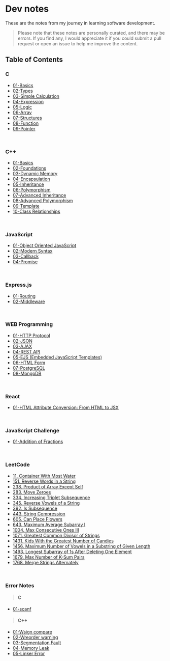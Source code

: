 # Dev notes

These are the notes from my journey in learning software development.
> Please note that these notes are personally curated, and there may be errors. If you find any, I would appreciate it if you could submit a pull request or open an issue to help me improve the content.

## Table of Contents

### C
- [01-Basics](/c/01-basics)
- [02-Types](/c/02-types)
- [03-Simple Calculation](/c/03-simple-calculation)
- [04-Expression](/c/04-expression)
- [05-Logic](/c/05-logic)
- [06-Array](/c/06-array)
- [07-Structures](/c/07-structures)
- [08-Function](/c/08-function)
- [09-Pointer](/c/09-pointer)

<br />

### C++
- [01-Basics](/cpp/01-basics)
- [02-Foundations](/cpp/02-foundations)
- [03-Dynamic Memory](/cpp/03-dynamic-memory)
- [04-Encapsulation](/cpp/04-encapsulation)
- [05-Inheritance](/cpp/05-inheritance)
- [06-Polymorphism](/cpp/06-polymorphism)
- [07-Advanced Inheritance](/cpp/07-adv-inheritance)
- [08-Advanced Polymorphism](/cpp/08-adv-polymorphism)
- [09-Template](/cpp/09-template)
- [10-Class Relationships](/cpp/10-class-relationships)

<br />

### JavaScript
- [01-Object Oriented JavaScript](/web/javascript/01-object-oriented-javascript)
- [02-Modern Syntax](/web/javascript/02-modern-syntax)
- [03-Callback](/web/javascript/03-callback)
- [04-Promise](/web/javascript/04-promise)

<br />

### Express.js
- [01-Routing](/web/express/01-routing)
- [02-Middleware](/web/express/02-middleware)

<br />

### WEB Programming
- [01-HTTP Protocol](/web/01-http-protocol)
- [02-JSON](/web/02-json)
- [03-AJAX](/web/03-ajax)
- [04-REST API](/web/04-rest-api)
- [05-EJS (Embedded JavaScript Templates)](/web/javascript/05-ejs)
- [06-HTML Form](/web/06-form)
- [07-PostgreSQL](/web/07-postgresql)
- [08-MongoDB](/web/08-mongodb)

<br />

### React
- [01-HTML Attribute Conversion: From HTML to JSX](/react/01-attribute-conversion)

<br />

### JavaScript Challenge
- [01-Addition of Fractions](/js-challenge/01-addition-of-fractions)

<br />

### LeetCode
- [11. Container With Most Water](/leetcode/11-container-with-most-water)
- [151. Reverse Words in a String](/leetcode/151-reverse-words-in-a-string)
- [238. Product of Array Except Self](/leetcode/238-product-of-array-except-self)
- [283. Move Zeroes](/leetcode/283-move-zeroes)
- [334. Increasing Triplet Subsequence](/leetcode/334-increasing-triplet-subsequence)
- [345. Reverse Vowels of a String](/leetcode/345-reverse-vowels-of-a-string)
- [392. Is Subsequence](/leetcode/392-is-subsequence)
- [443. String Compression](/leetcode/443-string-compression)
- [605. Can Place Flowers](/leetcode/605-can-place-flowers)
- [643. Maximum Average Subarray I](/leetcode/643-maximum-average-subarray-i)
- [1004. Max Consecutive Ones III](/leetcode/1004-max-consecutive-ones-iii)
- [1071. Greatest Common Divisor of Strings](/leetcode/1071-greatest-common-divisor-of-strings)
- [1431. Kids With the Greatest Number of Candies](/leetcode/1431-kids-with-the-greatest-number-of-candies)
- [1456. Maximum Number of Vowels in a Substring of Given Length](/leetcode/1456-maximum-number-of-vowels-in-a-substring-of-given-length)
- [1493. Longest Subarray of 1s After Deleting One Element](/leetcode/1493-longest-subarray-of-1s-after-deleting-one-element)
- [1679. Max Number of K-Sum Pairs](/leetcode/1679-max-number-of-k-sum-pairs)
- [1768. Merge Strings Alternately](/leetcode/1768-merge-strings-alternately)

<br />

### Error Notes
> #### C
- [01-scanf](/error-notes/c/01-scanf)

> #### C++
- [01-Wsign compare](/error-notes/cpp/01-Wsign-compare)
- [02-Wreorder warning](/error-notes/cpp/02-Wreorder-warning)
- [03-Segmentation Fault](/error-notes/cpp/03-segmentation-fault)
- [04-Memory Leak](/error-notes/cpp/04-memory-leak)
- [05-Linker Error](/error-notes/cpp/05-linker-error)
